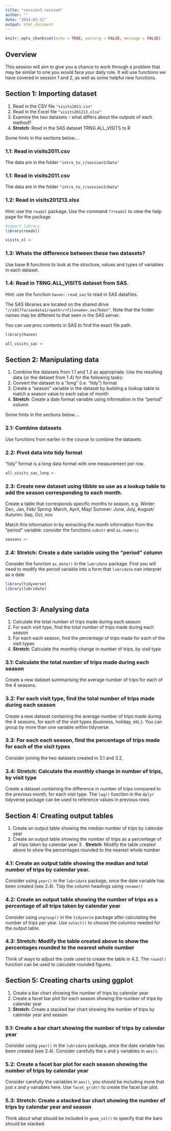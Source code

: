 ```yaml
---
title: "session3_revised"
author: ""
date: "2024-03-21"
output: html_document
---
```


```r
knitr::opts_chunk$set(echo = TRUE, warning = FALSE, message = FALSE)
```

## Overview

This session will aim to give you a chance to work through a problem that may be similar to one you would face your daily role. It will use functions we have covered in session 1 and 2, as well as some helpful new functions.

## Section 1: Importing dataset

1.  Read in the CSV file `"visits2011.csv"`
2.  Read in the Excel file `"visits201213.xlsx"`
3.  Examine the two datasets - what differs about the outputs of each method?
4.  **Stretch**: Read in the SAS dataset TRNG.ALL_VISITS to R

Some hints in the sections below....

### 1.1: Read in visits2011.csv

The data are in the folder `"intro_to_r/session3/Data"`

### 1.1: Read in visits2011.csv

The data are in the folder `"intro_to_r/session3/Data"`

### 1.2: Read in visits201213.xlsx

Hint: use the `readxl` package. Use the command `??readxl` to view the help page for the package

```r
#import library 
library(readxl)

visits_xl <- 

```

### 1.3: Whats the difference between these two datasets?

Use base R functions to look at the structure, values and types of variables in each dataset.

### 1.4: Read in TRNG.ALL_VISITS dataset from SAS.

Hint: use the function `haven::read_sas` to read in SAS datafiles.

The SAS libraries are located on the shared drive `"//s0177a/sasdata1/<path>/<filename>.sas7bdat"`. Note that the folder names may be different to that seen in the SAS server.

You can use proc contents in SAS to find the exact file path.

```r
library(haven)

all_visits_sas <- 
```

## Section 2: Manipulating data

1.  Combine the datasets from 1.1 and 1.2 as appropriate. Use the resulting data (or the dataset from 1.4) for the following tasks:
2.  Convert the dataset to a "long" (i.e. "tidy") format
3.  Create a "season" variable in the dataset by building a lookup table to match a season value to each value of month
4.  **Stretch**: Create a date format variable using information in the "period" column

Some hints in the sections below....

### 2.1: Combine datasets

Use functions from earlier in the course to combine the datasets

### 2.2: Pivot data into tidy format

"tidy" format is a long data format with one measurement per row.

```r
all_visits_sas_long <-
```

### 2.3: Create new dataset using tibble so use as a lookup table to add the season corresponding to each month.

Create a table that corresponds specific months to season, e.g. Winter: Dec, Jan, Feb/ Spring: March, April, May/ Summer: June, July, August/ Autumn: Sep, Oct, nov

Match this information in by extracting the month information from the "period" variable: consider the functions `substr` and `as.numeric`

```r
seasons <- 
```

### 2.4: Stretch: Create a date variable using the "period" column

Consider the function `as_date()` in the `lubridate` package. First you will need to modify the period variable into a form that `lubridate` can interpret as a date

```r
library(tidyverse)
library(lubridate)



```

## Section 3: Analysing data

1.  Calculate the total number of trips made during each season
2.  For each visit type, find the total number of trips made during each season
3.  For each each season, find the percentage of trips made for each of the visit types
4.  **Stretch**: Calculate the monthly change in number of trips, by visit type

### 3.1: Calculate the total number of trips made during each season

Create a new dataset summarising the average number of trips for each of the 4 seasons.

### 3.2: For each visit type, find the total number of trips made during each season

Create a new dataset containing the average number of trips made during the 4 seasons, for each of the visit types (business, holiday, etc.). You can group by more than one variable within tidyverse

### 3.3: For each each season, find the percentage of trips made for each of the visit types

Consider joining the two datasets created in 3.1 and 3.2,

### 3.4: Stretch: Calculate the monthly change in number of trips, by visit type

Create a dataset containing the difference in number of trips compared to the previous month, for each visit type. The `lag()` function in the `dplyr` tidyverse package can be used to reference values in previous rows

## Section 4: Creating output tables

1. Create an output table showing the median number of trips by calendar year
2. Create an output table showing the number of trips as a percentage of all trips taken by calendar year
3 . **Stretch**: Modify the table created above to show the percentages rounded to the nearest whole number

### 4.1: Create an output table showing the median and total number of trips by calendar year. 

Consider using `year()` in the `lubridate` package, once the date variable has been created (see 2.4). Tidy the column headings using `rename()`

### 4.2: Create an output table showing the number of trips as a percentage of all trips taken by calendar year

Consider using `ungroup()` in the `tidyverse` package after calculating the number of trips per year. Use `select()` to choose the columns needed for the output table.

### 4.3: Stretch: Modify the table created above to show the percentages rounded to the nearest whole number

Think of ways to adjust the code used to create the table in 4.2. The `round()` function can be used to calculate rounded figures.

## Section 5: Creating charts using ggplot

1. Create a bar chart showing the number of trips by calendar year
2. Create a facet bar plot for each season showing the number of trips by calendar year
3. **Stretch**: Create a stacked bar chart showing the number of trips by calendar year and season

### 5.1: Create a bar chart showing the number of trips by calendar year

Consider using `year()` in the `lubridate` package, once the date variable has been created (see 2.4). Consider carefully the x and y variables in `aes()`.

### 5.2: Create a facet bar plot for each season showing the number of trips by calendar year

Consider carefully the variables in `aes()`, you should be including more that just x and y variables here. Use `facet_grid()` to create the facet bar plot.

### 5.3: Stretch: Create a stacked bar chart showing the number of trips by calendar year and season

Think about what should be included in `geom_col()` to specify that the bars should be stacked. 